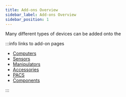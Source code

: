 ```yaml
---
title: Add-ons Overview
sidebar_label: Add-ons Overview
sidebar_position: 1
---
```


Many different types of devices can be added onto the 

:::info links to add-on pages

- [Computers](/docs/add-ons/computers)
- [Sensors](/docs/add-ons/sensors)
- [Manipulators](/docs/add-ons/manipulators)
- [Accessories](/docs/add-ons/accessories)
- [PACS](/docs/add-ons/pacs)
- [Components](/docs/add-ons/components)

:::